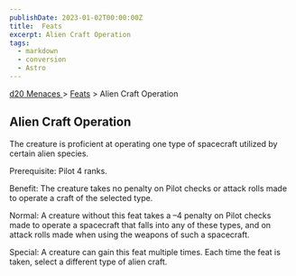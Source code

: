 ```yaml
---
publishDate: 2023-01-02T00:00:00Z
title:  Feats
excerpt: Alien Craft Operation
tags:
  - markdown
  - conversion
  - Astro
---
```


[ d20 Menaces ](/#menacesD20) > [ Feats](menaces-d20-feats-index) > Alien Craft Operation

##  Alien Craft Operation

The creature is proficient at operating one type of spacecraft utilized by
certain alien species.

Prerequisite: Pilot 4 ranks.

Benefit: The creature takes no penalty on Pilot checks or attack rolls made to
operate a craft of the selected type.

Normal: A creature without this feat takes a –4 penalty on Pilot checks made
to operate a spacecraft that falls into any of these types, and on attack
rolls made when using the weapons of such a spacecraft.

Special: A creature can gain this feat multiple times. Each time the feat is
taken, select a different type of alien craft.

